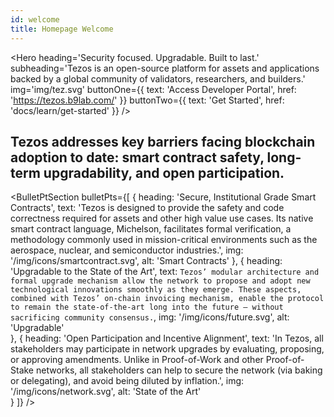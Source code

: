 ```yaml
---
id: welcome
title: Homepage Welcome 
---
```




<Hero
    heading='Security focused. Upgradable. Built to last.'
    subheading='Tezos is an open-source platform for assets and applications backed by a global community of validators, researchers, and builders.'
    img='img/tez.svg'
    buttonOne={{
        text: 'Access Developer Portal',
        href: 'https://tezos.b9lab.com/'
    }}
    buttonTwo={{
        text: 'Get Started',
        href: 'docs/learn/get-started'
    }}
/>

<Wrapper bg={colors.lightGrey} padded center id="key-barriers">

## Tezos addresses key barriers facing blockchain adoption to date: smart contract safety, long-term upgradability, and open participation.

</Wrapper>

<BulletPtSection
    bulletPts={[
        {
            heading: 'Secure, Institutional Grade Smart Contracts',
            text: 'Tezos is designed to provide the safety and code correctness required for assets and other high value use cases. Its native smart contract language, Michelson, facilitates formal verification, a methodology commonly used in mission-critical environments such as the aerospace, nuclear, and semiconductor industries.',
            img: '/img/icons/smartcontract.svg',
            alt: 'Smart Contracts'
        },
        {
            heading: 'Upgradable to the State of the Art',
            text: `Tezos’ modular architecture and formal upgrade mechanism allow the network to propose and adopt new technological innovations smoothly as they emerge. These aspects, combined with Tezos’ on-chain invoicing mechanism, enable the protocol to remain the state-of-the-art long into the future — without sacrificing community consensus.`,
            img: '/img/icons/future.svg',
            alt: 'Upgradable'   
        },
        {
            heading: 'Open Participation and Incentive Alignment',
            text: 'In Tezos, all stakeholders may participate in network upgrades by evaluating, proposing, or approving amendments. Unlike in Proof-of-Work and other Proof-of-Stake networks, all stakeholders can help to secure the network (via baking or delegating), and avoid being diluted by inflation.',
            img: '/img/icons/network.svg',
            alt: 'State of the Art'   
        }
    ]}
/>